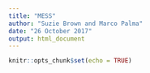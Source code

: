 ```yaml
---
title: "MESS"
author: "Suzie Brown and Marco Palma"
date: "26 October 2017"
output: html_document
---
```


```r
knitr::opts_chunk$set(echo = TRUE)
```
